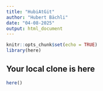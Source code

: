 ```yaml
---
title: "HubiAtGit"
author: "Hubert Bächli"
date: "04-08-2025"
output: html_document
---
```


```r
knitr::opts_chunk$set(echo = TRUE)
library(here)
```

## Your local clone is here

```r
here()
```
